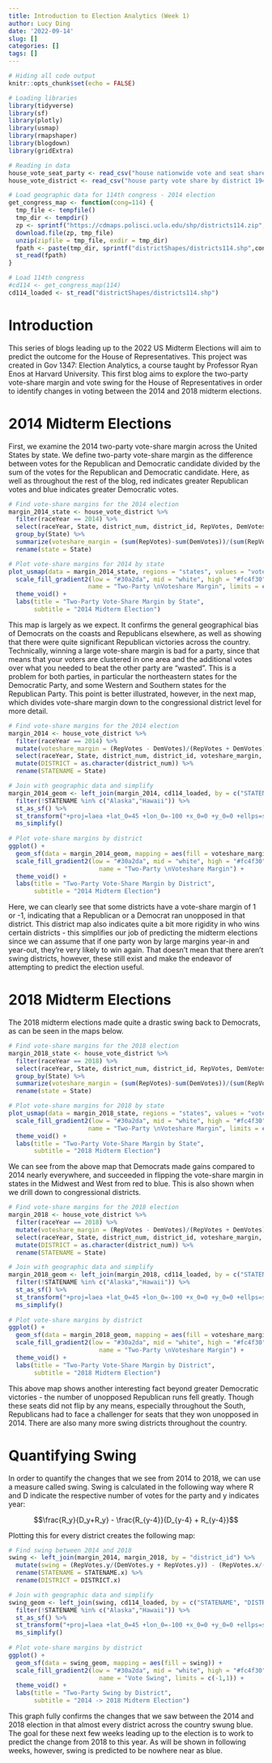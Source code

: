 ```yaml
---
title: Introduction to Election Analytics (Week 1)
author: Lucy Ding
date: '2022-09-14'
slug: []
categories: []
tags: []
---
```


```r
# Hiding all code output
knitr::opts_chunk$set(echo = FALSE)

# Loading libraries
library(tidyverse)
library(sf)
library(plotly)
library(usmap)
library(rmapshaper)
library(blogdown)
library(gridExtra)

# Reading in data
house_vote_seat_party <- read_csv("house nationwide vote and seat share by party 1948-2020.csv")
house_vote_district <- read_csv("house party vote share by district 1948-2020.csv")

# Load geographic data for 114th congress - 2014 election
get_congress_map <- function(cong=114) {
  tmp_file <- tempfile()
  tmp_dir <- tempdir()
  zp <- sprintf("https://cdmaps.polisci.ucla.edu/shp/districts114.zip",cong)
  download.file(zp, tmp_file)
  unzip(zipfile = tmp_file, exdir = tmp_dir)
  fpath <- paste(tmp_dir, sprintf("districtShapes/districts114.shp",cong), sep = "/")
  st_read(fpath)
}

# Load 114th congress
#cd114 <- get_congress_map(114)
cd114_loaded <- st_read("districtShapes/districts114.shp")
```

# Introduction

This series of blogs leading up to the 2022 US Midterm Elections will aim to predict the outcome for the House of Representatives. This project was created in Gov 1347: Election Analytics, a course taught by Professor Ryan Enos at Harvard University. This first blog aims to explore the two-party vote-share margin and vote swing for the House of Representatives in order to identify changes in voting between the 2014 and 2018 midterm elections.

# 2014 Midterm Elections

First, we examine the 2014 two-party vote-share margin across the United States by state. We define two-party vote-share margin as the difference between votes for the Republican and Democratic candidate divided by the sum of the votes for the Republican and Democratic candidate. Here, as well as throughout the rest of the blog, red indicates greater Republican votes and blue indicates greater Democratic votes.

```r
# Find vote-share margins for the 2014 election
margin_2014_state <- house_vote_district %>%
  filter(raceYear == 2014) %>%
  select(raceYear, State, district_num, district_id, RepVotes, DemVotes) %>%
  group_by(State) %>%
  summarize(voteshare_margin = (sum(RepVotes)-sum(DemVotes))/(sum(RepVotes)+sum(DemVotes))) %>%
  rename(state = State)

# Plot vote-share margins for 2014 by state
plot_usmap(data = margin_2014_state, regions = "states", values = "voteshare_margin", labels = TRUE) +
  scale_fill_gradient2(low = "#30a2da", mid = "white", high = "#fc4f30", 
                      name = "Two-Party \nVoteshare Margin", limits = c(-1, 1)) +
  theme_void() +
  labs(title = "Two-Party Vote-Share Margin by State",
       subtitle = "2014 Midterm Election")
```

This map is largely as we expect. It confirms the general geographical bias of Democrats on the coasts and Republicans elsewhere, as well as showing that there were quite significant Republican victories across the country. Technically, winning a large vote-share margin is bad for a party, since that means that your voters are clustered in one area and the additional votes over what you needed to beat the other party are "wasted". This is a problem for both parties, in particular the northeastern states for the Democratic Party, and some Western and Southern states for the Republican Party. This point is better illustrated, however, in the next map, which divides vote-share margin down to the congressional district level for more detail.

```r
# Find vote-share margins for the 2014 election
margin_2014 <- house_vote_district %>%
  filter(raceYear == 2014) %>%
  mutate(voteshare_margin = (RepVotes - DemVotes)/(RepVotes + DemVotes)) %>%
  select(raceYear, State, district_num, district_id, voteshare_margin, RepVotes, DemVotes) %>%
  mutate(DISTRICT = as.character(district_num)) %>%
  rename(STATENAME = State)

# Join with geographic data and simplify  
margin_2014_geom <- left_join(margin_2014, cd114_loaded, by = c("STATENAME", "DISTRICT")) %>%
  filter(!STATENAME %in% c("Alaska","Hawaii")) %>%
  st_as_sf() %>%
  st_transform("+proj=laea +lat_0=45 +lon_0=-100 +x_0=0 +y_0=0 +ellps=sphere +units=m +no_defs") %>%
  ms_simplify()
  
# Plot vote-share margins by district
ggplot() +
  geom_sf(data = margin_2014_geom, mapping = aes(fill = voteshare_margin)) +
  scale_fill_gradient2(low = "#30a2da", mid = "white", high = "#fc4f30", 
                         name = "Two-Party \nVoteshare Margin") +
  theme_void() +
  labs(title = "Two-Party Vote-Share Margin by District",
       subtitle = "2014 Midterm Election")
```

Here, we can clearly see that some districts have a vote-share margin of 1 or -1, indicating that a Republican or a Democrat ran unopposed in that district. This district map also indicates quite a bit more rigidity in who wins certain districts - this simplifies our job of predicting the midterm elections since we can assume that if one party won by large margins year-in and year-out, they're very likely to win again. That doesn't mean that there aren't swing districts, however, these still exist and make the endeavor of attempting to predict the election useful. 

# 2018 Midterm Elections

The 2018 midterm elections made quite a drastic swing back to Democrats, as can be seen in the maps below.

```r
# Find vote-share margins for the 2018 election
margin_2018_state <- house_vote_district %>%
  filter(raceYear == 2018) %>%
  select(raceYear, State, district_num, district_id, RepVotes, DemVotes) %>%
  group_by(State) %>%
  summarize(voteshare_margin = (sum(RepVotes)-sum(DemVotes))/(sum(RepVotes)+sum(DemVotes))) %>%
  rename(state = State)

# Plot vote-share margins for 2018 by state
plot_usmap(data = margin_2018_state, regions = "states", values = "voteshare_margin", labels = TRUE) +
  scale_fill_gradient2(low = "#30a2da", mid = "white", high = "#fc4f30", 
                      name = "Two-Party \nVoteshare Margin", limits = c(-1, 1)) +
  theme_void() +
  labs(title = "Two-Party Vote-Share Margin by State",
       subtitle = "2018 Midterm Election")
```

We can see from the above map that Democrats made gains compared to 2014 nearly everywhere, and succeeded in flipping the vote-share margin in states in the Midwest and West from red to blue. This is also shown when we drill down to congressional districts.

```r
# Find vote-share margins for the 2018 election
margin_2018 <- house_vote_district %>%
  filter(raceYear == 2018) %>%
  mutate(voteshare_margin = (RepVotes - DemVotes)/(RepVotes + DemVotes)) %>%
  select(raceYear, State, district_num, district_id, voteshare_margin, RepVotes, DemVotes) %>%
  mutate(DISTRICT = as.character(district_num)) %>%
  rename(STATENAME = State)

# Join with geographic data and simplify  
margin_2018_geom <- left_join(margin_2018, cd114_loaded, by = c("STATENAME", "DISTRICT")) %>%
  filter(!STATENAME %in% c("Alaska","Hawaii")) %>%
  st_as_sf() %>%
  st_transform("+proj=laea +lat_0=45 +lon_0=-100 +x_0=0 +y_0=0 +ellps=sphere +units=m +no_defs") %>%
  ms_simplify()
  
# Plot vote-share margins by district
ggplot() +
  geom_sf(data = margin_2018_geom, mapping = aes(fill = voteshare_margin)) +
  scale_fill_gradient2(low = "#30a2da", mid = "white", high = "#fc4f30", 
                         name = "Two-Party \nVoteshare Margin") +
  theme_void() +
  labs(title = "Two-Party Vote-Share Margin by District",
       subtitle = "2018 Midterm Election")
```

This above map shows another interesting fact beyond greater Democratic victories - the number of unopposed Republican runs fell greatly. Though these seats did not flip by any means, especially throughout the South, Republicans had to face a challenger for seats that they won unopposed in 2014. There are also many more swing districts throughout the country.

# Quantifying Swing

In order to quantify the changes that we see from 2014 to 2018, we can use a measure called swing. Swing is calculated in the following way where R and D indicate the respective number of votes for the party and y indicates year:

$$\frac{R_y}{D_y+R_y} - \frac{R_{y-4}}{D_{y-4} + R_{y-4}}$$

Plotting this for every district creates the following map:

```r
# Find swing between 2014 and 2018
swing <- left_join(margin_2014, margin_2018, by = "district_id") %>%
  mutate(swing = (RepVotes.y/(DemVotes.y + RepVotes.y)) - (RepVotes.x/(DemVotes.x + RepVotes.x))) %>%
  rename(STATENAME = STATENAME.x) %>%
  rename(DISTRICT = DISTRICT.x)

# Join with geographic data and simplify  
swing_geom <- left_join(swing, cd114_loaded, by = c("STATENAME", "DISTRICT")) %>%
  filter(!STATENAME %in% c("Alaska","Hawaii")) %>%
  st_as_sf() %>%
  st_transform("+proj=laea +lat_0=45 +lon_0=-100 +x_0=0 +y_0=0 +ellps=sphere +units=m +no_defs") %>%
  ms_simplify()
  
# Plot vote-share margins by district
ggplot() +
  geom_sf(data = swing_geom, mapping = aes(fill = swing)) +
  scale_fill_gradient2(low = "#30a2da", mid = "white", high = "#fc4f30", 
                         name = "Vote Swing", limits = c(-1,1)) +
  theme_void() +
  labs(title = "Two-Party Swing by District",
       subtitle = "2014 -> 2018 Midterm Election")
```

This graph fully confirms the changes that we saw between the 2014 and 2018 election in that almost every district across the country swung blue. The goal for these next few weeks leading up to the election is to work to predict the change from 2018 to this year. As will be shown in following weeks, however, swing is predicted to be nowhere near as blue.







